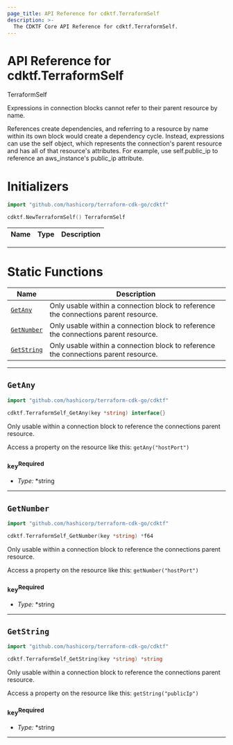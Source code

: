 ```yaml
---
page_title: API Reference for cdktf.TerraformSelf
description: >-
  The CDKTF Core API Reference for cdktf.TerraformSelf.
---
```


<!-- This file is generated through yarn generate-docs -->

# API Reference for cdktf.TerraformSelf

   TerraformSelf <a name="TerraformSelf" id="cdktf.TerraformSelf"></a>
  
  Expressions in connection blocks cannot refer to their parent resource by name.
  
  References create dependencies, and referring to a resource by name within its own block would create a dependency cycle.
  Instead, expressions can use the self object, which represents the connection's parent resource and has all of that resource's attributes.
  For example, use self.public_ip to reference an aws_instance's public_ip attribute.
  
  # Initializers <a name="Initializers" id="cdktf.TerraformSelf.Initializer"></a>
  
  ```go
  import "github.com/hashicorp/terraform-cdk-go/cdktf"
  
  cdktf.NewTerraformSelf() TerraformSelf
  ```
  
  | **Name** | **Type** | **Description** |
  | --- | --- | --- |
  
  ---
  
  
  # Static Functions <a name="Static Functions" id="Static Functions"></a>
  
  | **Name** | **Description** |
  | --- | --- |
  | <code><a href="#cdktf.TerraformSelf.getAny">GetAny</a></code> | Only usable within a connection block to reference the connections parent resource. |
  | <code><a href="#cdktf.TerraformSelf.getNumber">GetNumber</a></code> | Only usable within a connection block to reference the connections parent resource. |
  | <code><a href="#cdktf.TerraformSelf.getString">GetString</a></code> | Only usable within a connection block to reference the connections parent resource. |
  
  ---
  
  ## `GetAny` <a name="GetAny" id="cdktf.TerraformSelf.getAny"></a>
  
  ```go
  import "github.com/hashicorp/terraform-cdk-go/cdktf"
  
  cdktf.TerraformSelf_GetAny(key *string) interface{}
  ```
  
  Only usable within a connection block to reference the connections parent resource.
  
  Access a property on the resource like this: `getAny("hostPort")`
  
  ### `key`<sup>Required</sup> <a name="key" id="cdktf.TerraformSelf.getAny.parameter.key"></a>
  
  - *Type:* *string
  
  ---
  
  ## `GetNumber` <a name="GetNumber" id="cdktf.TerraformSelf.getNumber"></a>
  
  ```go
  import "github.com/hashicorp/terraform-cdk-go/cdktf"
  
  cdktf.TerraformSelf_GetNumber(key *string) *f64
  ```
  
  Only usable within a connection block to reference the connections parent resource.
  
  Access a property on the resource like this: `getNumber("hostPort")`
  
  ### `key`<sup>Required</sup> <a name="key" id="cdktf.TerraformSelf.getNumber.parameter.key"></a>
  
  - *Type:* *string
  
  ---
  
  ## `GetString` <a name="GetString" id="cdktf.TerraformSelf.getString"></a>
  
  ```go
  import "github.com/hashicorp/terraform-cdk-go/cdktf"
  
  cdktf.TerraformSelf_GetString(key *string) *string
  ```
  
  Only usable within a connection block to reference the connections parent resource.
  
  Access a property on the resource like this: `getString("publicIp")`
  
  ### `key`<sup>Required</sup> <a name="key" id="cdktf.TerraformSelf.getString.parameter.key"></a>
  
  - *Type:* *string
  
  ---
  
  
  
